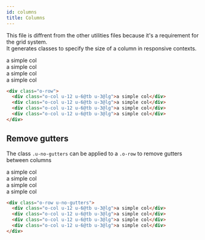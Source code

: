 ```yaml
---
id: columns
title: Columns
---
```


This file is diffrent from the other utilities files because it's a requirement
for the grid system.<br/>
It generates classes to specify the size of a column in responsive contexts.


<Example>
  <div className="o-row">
    <div className="o-col u-12 u-6@tb u-3@lg">
      <div className="u-bg-light u-p-1">a simple col</div>
    </div>
    <div className="o-col u-12 u-6@tb u-3@lg">
      <div className="u-bg-primary u-p-1">a simple col</div>
    </div>
    <div className="o-col u-12 u-6@tb u-3@lg">
      <div className="u-bg-light u-p-1">a simple col</div>
    </div>
    <div className="o-col u-12 u-6@tb u-3@lg">
      <div className="u-bg-primary u-p-1">a simple col</div>
    </div>
  </div>
</Example>

```html
<div class="o-row">
  <div class="o-col u-12 u-6@tb u-3@lg">a simple col</div>
  <div class="o-col u-12 u-6@tb u-3@lg">a simple col</div>
  <div class="o-col u-12 u-6@tb u-3@lg">a simple col</div>
  <div class="o-col u-12 u-6@tb u-3@lg">a simple col</div>
</div>
```

## Remove gutters

The class `.u-no-gutters` can be applied to a `.o-row` to remove gutters between columns

<Example>
  <div className="o-row u-no-gutters">
    <div className="o-col u-12 u-6@tb u-3@lg">
      <div className="u-bg-light u-p-1">a simple col</div>
    </div>
    <div className="o-col u-12 u-6@tb u-3@lg">
      <div className="u-bg-primary u-p-1">a simple col</div>
    </div>
    <div className="o-col u-12 u-6@tb u-3@lg">
      <div className="u-bg-light u-p-1">a simple col</div>
    </div>
    <div className="o-col u-12 u-6@tb u-3@lg">
      <div className="u-bg-primary u-p-1">a simple col</div>
    </div>
  </div>
</Example>

```html
<div class="o-row u-no-gutters">
  <div class="o-col u-12 u-6@tb u-3@lg">a simple col</div>
  <div class="o-col u-12 u-6@tb u-3@lg">a simple col</div>
  <div class="o-col u-12 u-6@tb u-3@lg">a simple col</div>
  <div class="o-col u-12 u-6@tb u-3@lg">a simple col</div>
</div>
```
